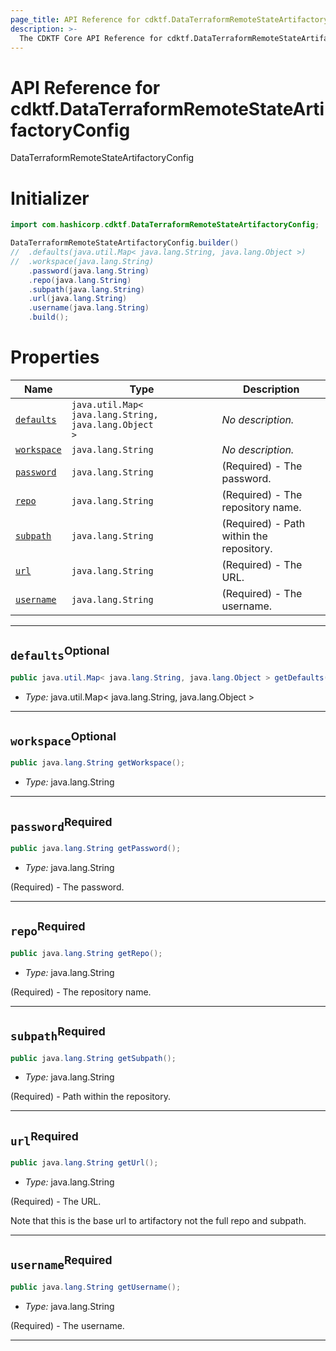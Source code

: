 ```yaml
---
page_title: API Reference for cdktf.DataTerraformRemoteStateArtifactoryConfig
description: >-
  The CDKTF Core API Reference for cdktf.DataTerraformRemoteStateArtifactoryConfig.
---
```


<!-- This file is generated through yarn generate-docs -->

# API Reference for cdktf.DataTerraformRemoteStateArtifactoryConfig

   DataTerraformRemoteStateArtifactoryConfig <a name="DataTerraformRemoteStateArtifactoryConfig" id="cdktf.DataTerraformRemoteStateArtifactoryConfig"></a>
  
  # Initializer <a name="Initializer" id="cdktf.DataTerraformRemoteStateArtifactoryConfig.Initializer"></a>
  
  ```java
  import com.hashicorp.cdktf.DataTerraformRemoteStateArtifactoryConfig;
  
  DataTerraformRemoteStateArtifactoryConfig.builder()
  //  .defaults(java.util.Map< java.lang.String, java.lang.Object >)
  //  .workspace(java.lang.String)
      .password(java.lang.String)
      .repo(java.lang.String)
      .subpath(java.lang.String)
      .url(java.lang.String)
      .username(java.lang.String)
      .build();
  ```
  
  # Properties <a name="Properties" id="Properties"></a>
  
  | **Name** | **Type** | **Description** |
  | --- | --- | --- |
  | <code><a href="#cdktf.DataTerraformRemoteStateArtifactoryConfig.property.defaults">defaults</a></code> | <code>java.util.Map< java.lang.String, java.lang.Object ></code> | *No description.* |
  | <code><a href="#cdktf.DataTerraformRemoteStateArtifactoryConfig.property.workspace">workspace</a></code> | <code>java.lang.String</code> | *No description.* |
  | <code><a href="#cdktf.DataTerraformRemoteStateArtifactoryConfig.property.password">password</a></code> | <code>java.lang.String</code> | (Required) - The password. |
  | <code><a href="#cdktf.DataTerraformRemoteStateArtifactoryConfig.property.repo">repo</a></code> | <code>java.lang.String</code> | (Required) - The repository name. |
  | <code><a href="#cdktf.DataTerraformRemoteStateArtifactoryConfig.property.subpath">subpath</a></code> | <code>java.lang.String</code> | (Required) - Path within the repository. |
  | <code><a href="#cdktf.DataTerraformRemoteStateArtifactoryConfig.property.url">url</a></code> | <code>java.lang.String</code> | (Required) - The URL. |
  | <code><a href="#cdktf.DataTerraformRemoteStateArtifactoryConfig.property.username">username</a></code> | <code>java.lang.String</code> | (Required) - The username. |
  
  ---
  
  ## `defaults`<sup>Optional</sup> <a name="defaults" id="cdktf.DataTerraformRemoteStateArtifactoryConfig.property.defaults"></a>
  
  ```java
  public java.util.Map< java.lang.String, java.lang.Object > getDefaults();
  ```
  
  - *Type:* java.util.Map< java.lang.String, java.lang.Object >
  
  ---
  
  ## `workspace`<sup>Optional</sup> <a name="workspace" id="cdktf.DataTerraformRemoteStateArtifactoryConfig.property.workspace"></a>
  
  ```java
  public java.lang.String getWorkspace();
  ```
  
  - *Type:* java.lang.String
  
  ---
  
  ## `password`<sup>Required</sup> <a name="password" id="cdktf.DataTerraformRemoteStateArtifactoryConfig.property.password"></a>
  
  ```java
  public java.lang.String getPassword();
  ```
  
  - *Type:* java.lang.String
  
  (Required) - The password.
  
  ---
  
  ## `repo`<sup>Required</sup> <a name="repo" id="cdktf.DataTerraformRemoteStateArtifactoryConfig.property.repo"></a>
  
  ```java
  public java.lang.String getRepo();
  ```
  
  - *Type:* java.lang.String
  
  (Required) - The repository name.
  
  ---
  
  ## `subpath`<sup>Required</sup> <a name="subpath" id="cdktf.DataTerraformRemoteStateArtifactoryConfig.property.subpath"></a>
  
  ```java
  public java.lang.String getSubpath();
  ```
  
  - *Type:* java.lang.String
  
  (Required) - Path within the repository.
  
  ---
  
  ## `url`<sup>Required</sup> <a name="url" id="cdktf.DataTerraformRemoteStateArtifactoryConfig.property.url"></a>
  
  ```java
  public java.lang.String getUrl();
  ```
  
  - *Type:* java.lang.String
  
  (Required) - The URL.
  
  Note that this is the base url to artifactory not the full repo and subpath.
  
  ---
  
  ## `username`<sup>Required</sup> <a name="username" id="cdktf.DataTerraformRemoteStateArtifactoryConfig.property.username"></a>
  
  ```java
  public java.lang.String getUsername();
  ```
  
  - *Type:* java.lang.String
  
  (Required) - The username.
  
  ---
  
